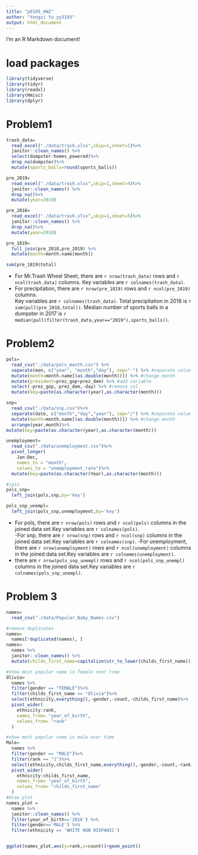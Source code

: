 ```yaml
---
title: "p8105_HW2"
author: "Yongzi Yu yy3103"
output: html_document
---
```


I'm an R Markdown document! 

# load packages
```r
library(tidyverse)
library(tidyr)
library(readxl)
library(Hmisc)
library(dplyr)
```
# Problem1

```r
trash_data= 
  read_excel("./data/trash.xlsx",skip=1,sheet=1)%>%
  janitor::clean_names() %>%
  select(dumpster:homes_powered)%>%
  drop_na(dumpster)%>%
  mutate(sports_balls=round(sports_balls))

pre_2019=
  read_excel("./data/trash.xlsx",skip=1,sheet=4)%>%
  janitor::clean_names() %>%
  drop_na()%>%
  mutate(year=2019)

pre_2018=
  read_excel("./data/trash.xlsx",skip=1,sheet=5)%>%
  janitor::clean_names() %>%
  drop_na()%>%
  mutate(year=2018)

pre_1819=
  full_join(pre_2018,pre_2019) %>%
  mutate(month=month.name[month])

sum(pre_1819$total)
```

- For Mr.Trash Wheel Sheet, there are `r nrow(trash_data)` rows and `r ncol(trash_data)` columns.    Key variables are `r colnames(trash_data)`.  
- For precipitation, there are `r nrow(pre_1819)` rows and `r ncol(pre_1819)` columns.  
Key variables are `r colnames(trash_data)`.  Total precipitation in 2018 is `r sum(pull(pre_2018,total))`.  Median number of sports balls in a dumpster in 2017 is `r median(pull(filter(trash_data,year=="2019"),sports_balls))`.

# Problem2
```r
pols= 
  read_csv("./data/pols_month.csv") %>%
  separate(mon, c("year", "month","day"), sep="-") %>% #separate value
  mutate(month=month.name[(as.double(month))]) %>% #change month
  mutate(president=prez_gop+prez_dem) %>% #add variable
  select(-prez_gop,-prez_dem,-day) %>% #remove col 
  mutate(key=paste(as.character(year),as.character(month)))

snp=
  read_csv("./data/snp.csv")%>%
  separate(date, c("month","day","year"), sep="/") %>% #separate value
  mutate(month=month.name[(as.double(month))]) %>% #change month
  arrange(year,month)%>%
mutate(key=paste(as.character(year),as.character(month)))

unemployment=
  read_csv("./data/unemployment.csv")%>%
  pivot_longer(
    Jan:Dec,
    names_to = "month", 
    values_to = "unemployment_rate")%>%
  mutate(key=paste(as.character(Year),as.character(month)))

#join
pols_snp=
  left_join(pols,snp,by='key')

pols_snp_unempl=
  left_join(pols_snp,unemployment,by='key')
```

- For pols, there are `r nrow(pols)` rows and `r ncol(pols)` columns in the joined data set.Key variables are `r colnames(pols)`.  
-For snp, there are `r nrow(snp)` rows and `r ncol(snp)` columns in the joined data set.Key variables are `r colnames(snp)`. 
-For unemployment, there are `r nrow(unemployment)` rows and `r ncol(unemployment)` columns in the joined data set.Key variables are `r colnames(unemployment)`. 
- there are `r nrow(pols_snp_unempl)` rows and `r ncol(pols_snp_unempl)` columns in the joined data set.Key variables are `r colnames(pols_snp_unempl)`.  

# Problem 3
```r
names= 
  read_csv("./data/Popular_Baby_Names.csv")

#remove duplicates
names=
  names[!duplicated(names), ]
names=
  names %>%
  janitor::clean_names() %>%
  mutate(childs_first_name=capitalize(str_to_lower(childs_first_name)))

#show most popular name in female over time
Olivia=
  names %>% 
  filter(gender == "FEMALE")%>% 
  filter(childs_first_name == "Olivia")%>% 
  select(ethnicity,everything(),-gender,-count,-childs_first_name)%>% 
  pivot_wider(
    ethnicity:rank,
    names_from= "year_of_birth",
    values_from= "rank"
  )

#show most popular name in male over time
Male=
  names %>% 
  filter(gender == "MALE")%>% 
  filter(rank == "1")%>% 
  select(ethnicity,childs_first_name,everything(),-gender,-count,-rank)%>% 
  pivot_wider(
    ethnicity:childs_first_name,
    names_from= "year_of_birth",
    values_from= "childs_first_name"
  )
#draw plot
names_plot = 
  names %>% 
  janitor::clean_names() %>% 
  filter(year_of_birth=='2016') %>% 
  filter(gender=='MALE') %>% 
  filter(ethnicity == 'WHITE NON HISPANIC')


ggplot(names_plot,aes(y=rank,x=count))+geom_point()
```

